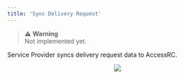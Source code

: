 ```yaml
---
title: 'Sync Delivery Request'
---
```


> ⚠️ **Warning**  
> Not implemented yet.

Service Provider syncs delivery request data to AccessRC.

<p align="center">
  <img src="/images/delivery_request_sync.svg" />
</p>

